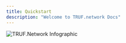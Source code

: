 ```yaml
---
title: Quickstart
description: "Welcome to TRUF.network Docs"
---
```


![TRUF.Network Infographic](/images/network-infographic.png)

<CardGroup cols={2}>
	<Card
		title="Github"
		icon="github"
		href="https://github.com/trufnetwork/"
	></Card>
	<Card
		title="TSN Go SDK"
		icon="golang"
		href="https://github.com/trufnetwork/sdk-go"
	></Card>
	<Card
		title="TSN TypeScript/JavaScript SDK"
		icon="square-js"
		href="https://github.com/trufnetwork/sdk-js"
	></Card>
	<Card
		title="Discussions"
		icon="comments"
		iconType="solid"
		href="https://github.com/orgs/trufnetwork/discussions"
	></Card>
	<Card
		title="Ecosystem"
		icon="globe"
		iconType="solid"
		href="/ecosystem"
	></Card>
	<Card
		title="Token & Governance"
		icon="coin"
		iconType="solid"
		href="/token-governance"
	></Card>
	<Card
		title="Data Grant"
		icon="coins"
		iconType="solid"
		href="/grants-security"
	></Card>
	<Card
		title="Whitepaper"
		icon="file"
		iconType="solid"
		href="/whitepaper"
	></Card>
	<Card
		title="Changelog"
		icon="clock-rotate-left"
		iconType="solid"
		href="/changelog"
	></Card>
	<Card title="Bug Report" icon="bug" href="/grants-security/bug-report"></Card>
</CardGroup>
